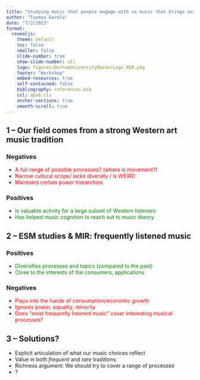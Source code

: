 ```yaml
---
title: "Studying music that people engage with vs music that brings out interesting musical processes"
author: "Tuomas Eerola"
date: "7/2/2023"
format: 
  revealjs:
    theme: default
    toc: false
    smaller: false
    slide-number: true
    show-slide-number: all
    logo: figures/DurhamUniversityMasterLogo_RGB.png
    footer: "Workshop"
    embed-resources: true
    self-contained: false
    bibliography: references.bib
    csl: apa6.cls
    anchor-sections: true
    smooth-scroll: true
---
```

<!-- renderthis::to_pdf("session1.html") -->

## 1 -- Our field comes from a strong Western art music tradition

### Negatives

- [A full range of possible processes? (where is movement?)]{style="color: red;"}
- [Narrow cultural scope/ lacks diversity / is WEIRD]{style="color: red;"}
- [Maintains certain power hierarchies]{style="color: red;"}

### Positives

- [Is valuable activity for a large subset of Western listeners]{style="color: green;"}
- [Has helped music cognition to reach out to music theory]{style="color: green;"}

## 2 -- ESM studies & MIR: frequently listened music

### Positives

- [Diversifies processes and topics (compared to the past)]{style="color: green;"}
- [Close to the interests of the consumers, applications]{style="color: green;"}

### Negatives

- [Plays into the hands of consumption/economic growth]{style="color: red;"}
- [Ignores power, equality, minority]{style="color: red;"}
- [Does "most frequently listened music" cover interesting musical processes?]{style="color: red;"}

## 3 -- Solutions?

- Explicit articulation of what our music choices reflect
- Value in both _frequent_ and _rare_ traditions
- Richness argument: We should try to cover a range of processes
- ?
